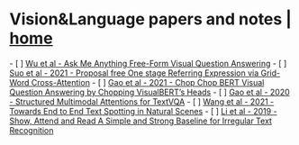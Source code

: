 = Vision&Language papers and notes | [[/index|home]] =
- [ ] [[papers/Wu et al - Ask Me Anything Free-Form Visual Question Answering|Wu et al - Ask Me Anything Free-Form Visual Question Answering]]
- [ ] [[papers/Suo et al - 2021 - Proposal-free One-stage Referring Expression via Grid-Word Cross-Attention|Suo et al -  2021 - Proposal free One stage Referring Expression via Grid-Word Cross-Attention]]
- [ ] [[papers/Gao et al - 2021 - Chop Chop BERT Visual Question Answering by Chopping VisualBERT’s Heads|Gao et al - 2021 - Chop Chop BERT Visual Question Answering by Chopping VisualBERT’s Heads]]
- [ ] [[papers/Gao et al - 2020 - Structured Multimodal Attentions for TextVQA|Gao et al - 2020 - Structured Multimodal Attentions for TextVQA]]
- [ ] [[papers/Wang et al - 2021 - Towards End-to-End Text Spotting in Natural Scenes|Wang et al - 2021 - Towards End to End Text Spotting in Natural Scenes]]
- [ ] [[papers/Li et al - 2019 - Show, Attend and Read A Simple and Strong Baseline for Irregular Text Recognition|Li et al - 2019 - Show, Attend and Read A Simple and Strong Baseline for Irregular Text Recognition]]

